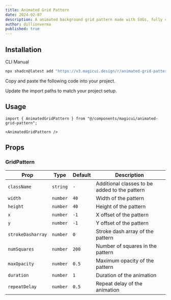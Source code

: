 ```yaml
---
title: Animated Grid Pattern
date: 2024-02-07
description: A animated background grid pattern made with SVGs, fully customizable using Tailwind CSS.
author: dillionverma
published: true
---
```


<ComponentPreview name="animated-grid-pattern-demo" />

## Installation

<Tabs defaultValue="cli">

<TabsList>
  <TabsTrigger value="cli">CLI</TabsTrigger>
  <TabsTrigger value="manual">Manual</TabsTrigger>
</TabsList>
<TabsContent value="cli">

```bash
npx shadcn@latest add "https://v3.magicui.design/r/animated-grid-pattern"
```

</TabsContent>

<TabsContent value="manual">

<Steps>

<Step>Copy and paste the following code into your project.</Step>

<ComponentSource name="animated-grid-pattern" />

<Step>Update the import paths to match your project setup.</Step>

</Steps>

</TabsContent>

</Tabs>

## Usage

```tsx
import { AnimatedGridPattern } from "@/components/magicui/animated-grid-pattern";
```

```tsx
<AnimatedGridPattern />
```

## Props

### GridPattern

| Prop              | Type     | Default | Description                                   |
| ----------------- | -------- | ------- | --------------------------------------------- |
| `className`       | `string` | `-`     | Additional classes to be added to the pattern |
| `width`           | `number` | `40`    | Width of the pattern                          |
| `height`          | `number` | `40`    | Height of the pattern                         |
| `x`               | `number` | `-1`    | X offset of the pattern                       |
| `y`               | `number` | `-1`    | Y offset of the pattern                       |
| `strokeDasharray` | `number` | `0`     | Stroke dash array of the pattern              |
| `numSquares`      | `number` | `200`   | Number of squares in the pattern              |
| `maxOpacity`      | `number` | `0.5`   | Maximum opacity of the pattern                |
| `duration`        | `number` | `1`     | Duration of the animation                     |
| `repeatDelay`     | `number` | `0.5`   | Repeat delay of the animation                 |
